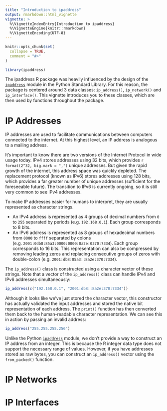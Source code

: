 ```yaml
---
title: "Introduction to ipaddress"
output: rmarkdown::html_vignette
vignette: >
  %\VignetteIndexEntry{Introduction to ipaddress}
  %\VignetteEngine{knitr::rmarkdown}
  %\VignetteEncoding{UTF-8}
---
```


```r
knitr::opts_chunk$set(
  collapse = TRUE,
  comment = "#>"
)
```

```r
library(ipaddress)
```

The ipaddress R package was heavily influenced by the design of the [`ipaddress`](https://docs.python.org/library/ipaddress.html) module in the Python Standard Library.
For this reason, the package is centered around 3 data classes: `ip_address()`, `ip_network()` and `ip_interface()`.
This vignette introduces you to these classes, which are then used by functions throughout the package.


# IP Addresses

IP addresses are used to facilitate communications between computers connected to the internet.
At this highest level, an IP address is analogous to a mailing address.

It's important to know there are two versions of the Internet Protocol in wide usage today.
IPv4 stores addresses using 32 bits, which provides `r format(2^32, big.mark = ",")` unique addresses.
But given the rapid growth of the internet, this address space was quickly depleted.
The replacement protocol (known as IPv6) stores addresses using 128 bits, which provides a far greater number of unique addresses (sufficient for the foreseeable future).
The transition to IPv6 is currently ongoing, so it is still very common to see IPv4 addresses.

To make IP addresses easier for humans to interpret, they are usually represented as character strings.

* An IPv4 address is represented as 4 groups of decimal numbers from `0` to `255` separated by periods (e.g. `192.168.0.1`). Each group corresponds to 8 bits.
* An IPv6 address is represented as 8 groups of hexadecimal numbers from `0000` to `ffff` separated by colons (e.g. `2001:0db8:85a3:0000:0000:8a2e:0370:7334`). Each group corresponds to 16 bits. This representation can also be compressed by removing leading zeros and replacing consecutive groups of zeros with double-colon (e.g. `2001:db8:85a3::8a2e:370:7334`).

The `ip_address()` class is constructed using a character vector of these strings.
Note that a vector of the `ip_address()` class can handle IPv4 and IPv6 addresses simultaneously:

```r
ip_address(c("192.168.0.1", "2001:db8::8a2e:370:7334"))
```

Although it looks like we've just stored the character vector, this constructor has actually validated the input addresses and stored the native bit representation of each address.
The `print()` function has then converted them back to the human-readable character representation.
We can see this in action by passing an invalid address:

```r
ip_address("255.255.255.256")
```

Unlike the Python [`ipaddress`](https://docs.python.org/library/ipaddress.html) module, we don't provide a way to construct an IP address from an integer.
This is because the R integer data type does not support the necessary range of values.
However, if you have addresses stored as raw bytes, you can construct an `ip_address()` vector using the `from_packed()` function.


# IP Networks


# IP Interfaces

